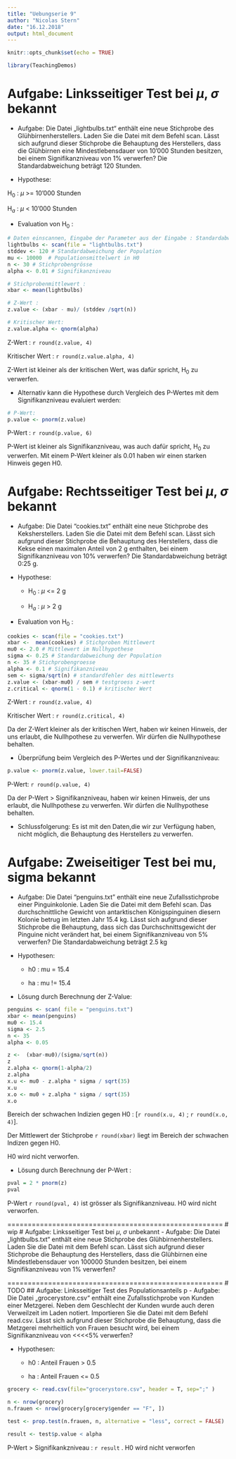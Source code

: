```yaml
---
title: "Uebungserie 9"
author: "Nicolas Stern"
date: "16.12.2018"
output: html_document
---
```


```r
knitr::opts_chunk$set(echo = TRUE)
```

```r
library(TeachingDemos)
```
# Aufgabe: Linksseitiger Test bei $\mu$, $\sigma$ bekannt

- Aufgabe: Die Datei „lightbulbs.txt“ enthält eine neue Stichprobe des Glühbirnenherstellers. Laden Sie die Datei mit dem Befehl scan. Lässt sich aufgrund dieser Stichprobe die Behauptung des Herstellers, dass die Glühbirnen eine Mindestlebensdauer von 10'000 Stunden besitzen, bei einem Signifikanzniveau von 1% verwerfen? Die Standardabweichung beträgt 120 Stunden.

- Hypothese:

H$_{0}$ :  $\mu$ >= 10'000 Stunden

H$_{a}$ :  $\mu$ < 10'000 Stunden

- Evaluation von H$_{0}$ :  

```r
# Daten einscannen, Eingabe der Parameter aus der Eingabe : Standardabweichung, Populationsmittlewert in Nullhypothese, und Stichprobengrösse:
lightbulbs <- scan(file = "lightbulbs.txt")
stddev <- 120 # Standardabweichung der Population
mu <- 10000  # Populationsmittelwert in H0
n <- 30 # Stichprobengrösse
alpha <- 0.01 # Signifikanzniveau

# Stichprobenmittlewert : 
xbar <- mean(lightbulbs)

# Z-Wert : 
z.value <- (xbar - mu)/ (stddev /sqrt(n))

# Kritischer Wert:
z.value.alpha <- qnorm(alpha)

```
Z-Wert : `r round(z.value, 4)`

Kritischer Wert : `r round(z.value.alpha, 4)`
 
Z-Wert ist kleiner als der kritischen Wert, was dafür spricht,  H$_{0}$ zu verwerfen.

- Alternativ kann die Hypothese durch Vergleich des P-Wertes mit dem Signifikanzniveau evaluiert werden:

```r
# P-Wert:
p.value <- pnorm(z.value)
```
P-Wert : `r round(p.value, 6)`

P-Wert ist kleiner als Signifikanzniveau, was auch dafür spricht, H$_{0}$ zu verwerfen. Mit einem P-Wert kleiner als 0.01 haben wir einen starken Hinweis gegen H0.

# Aufgabe: Rechtsseitiger Test bei $\mu$, $\sigma$ bekannt

- Aufgabe: Die Datei "cookies.txt" enthält eine neue Stichprobe des Keksherstellers. Laden Sie die Datei mit dem Befehl scan. Lässt sich aufgrund dieser Stichprobe die Behauptung des Herstellers, dass die Kekse einen maximalen Anteil von 2 g enthalten, bei einem Signifikanzniveau von 10% verwerfen? Die Standardabweichung beträgt 0:25 g.

- Hypothese:

    - H$_{0}$ :  $\mu$ <= 2 g

    - H$_{a}$ :  $\mu$ > 2 g

- Evaluation von H$_{0}$ :

```r
cookies <- scan(file = "cookies.txt")
xbar <-  mean(cookies) # Stichproben Mittlewert
mu0 <- 2.0 # Mittlewert im Nullhypothese
sigma <- 0.25 # Standardabweichung der Population
n <- 35 # Stichprobengroesse
alpha <- 0.1 # Signifikanzniveau
sem <- sigma/sqrt(n) # standardfehler des mittlewerts
z.value <- (xbar-mu0) / sem # testgroess z-wert
z.critical <- qnorm(1 - 0.1) # kritischer Wert
```
Z-Wert : `r round(z.value, 4)`

Kritischer Wert : `r round(z.critical, 4)`

Da der Z-Wert kleiner als der kritischen Wert, haben wir keinen Hinweis, der uns erlaubt, die Nullhpothese zu verwerfen. Wir dürfen die Nullhypothese behalten.

- Überprüfung beim Vergleich des P-Wertes und der Signifikanzniveau:
```r
p.value <- pnorm(z.value, lower.tail=FALSE)
```

P-Wert: `r round(p.value, 4)`

Da der P-Wert > Signifikanzniveau, haben wir keinen Hinweis, der uns erlaubt, die Nullhpothese zu verwerfen. Wir dürfen die Nullhypothese behalten.

- Schlussfolgerung: Es ist mit den Daten,die wir zur Verfügung haben, nicht möglich, die Behauptung des Herstellers zu verwerfen.


# Aufgabe: Zweiseitiger Test bei mu, sigma  bekannt

- Aufgabe: Die Datei "penguins.txt" enthält eine neue Zufallsstichprobe einer Pinguinkolonie. Laden Sie die Datei mit dem Befehl scan. Das durchschnittliche Gewicht von antarktischen Königspinguinen diesern Kolonie betrug im letzten Jahr 15.4 kg. Lässt sich aufgrund dieser Stichprobe die Behauptung, dass sich das Durchschnittsgewicht der Pinguine nicht verändert hat, bei einem Signifikanzniveau von 5% verwerfen? Die Standardabweichung beträgt 2.5 kg

- Hypothesen:

    - h0 : mu = 15.4 

    - ha : mu != 15.4

- Lösung durch Berechnung der Z-Value:

```r
penguins <- scan( file = "penguins.txt")
xbar <- mean(penguins)
mu0 <- 15.4
sigma <- 2.5
n <- 35
alpha <- 0.05

z <-  (xbar-mu0)/(sigma/sqrt(n))
z
z.alpha <- qnorm(1-alpha/2)
z.alpha
x.u <- mu0 - z.alpha * sigma / sqrt(35)
x.u
x.o <- mu0 + z.alpha * sigma / sqrt(35)
x.o
```
Bereich der schwachen Indizien gegen H0 :  [`r round(x.u, 4)` ; `r round(x.o, 4)`]. 

Der Mittlewert der Stichprobe `r round(xbar)` liegt im Bereich der schwachen Indizen gegen H0. 

H0 wird nicht verworfen.

- Lösung durch Berechnung der P-Wert :
```r
pval = 2 * pnorm(z)
pval
```
P-Wert `r round(pval, 4)` ist grösser als Signifikanzniveau. H0 wird nicht verworfen.

 
=====================================================
# wip
# Aufgabe: Linksseitiger Test bei $\mu$, $\sigma$ unbekannt
- Aufgabe: Die Datei „lightbulbs.txt“ enthält eine neue Stichprobe des Glühbirnenherstellers. Laden Sie die Datei mit dem Befehl scan. Lässt sich aufgrund dieser Stichprobe die Behauptung des Herstellers, dass die Glühbirnen eine Mindestlebensdauer von 100000 Stunden besitzen, bei einem Signifikanzniveau von 1% verwerfen?

=====================================================
# TODO
## Aufgabe: Linksseitiger Test des Populationsanteils p
- Aufgabe: Die Datei „grocerystore.csv“ enthält eine Zufallsstichprobe von Kunden einer Metzgerei. Neben dem Geschlecht der Kunden wurde auch deren Verweilzeit im Laden notiert. Importieren Sie die Datei mit dem Befehl read.csv. Lässt sich aufgrund dieser Stichprobe die Behauptung, dass die Metzgerei mehrheitlich von Frauen besucht wird, bei einem Signifikanzniveau von <<<<5% verwerfen? 

- Hypothesen: 

    - h0 : Anteil Frauen > 0.5

    - ha : Anteil Frauen <= 0.5

```r
grocery <- read.csv(file="grocerystore.csv", header = T, sep=";" )

n <- nrow(grocery)
n.frauen <- nrow(grocery[grocery$gender == "F", ])

test <- prop.test(n.frauen, n, alternative = "less", correct = FALSE)

result <- test$p.value < alpha

```
P-Wert > Signifikankzniveau : `r result` . H0 wird nicht verworfen
